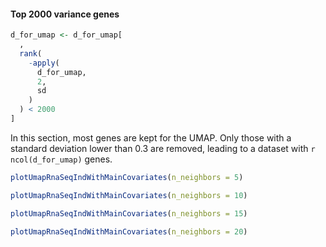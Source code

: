 #### Top 2000 variance genes {#resultsUmapAllSelectedProjectsTop2000VarianceGenes}

```r
d_for_umap <- d_for_umap[
  ,
  rank(
    -apply(
      d_for_umap,
      2,
      sd
    )
  ) < 2000
]
```

In this section, most genes are kept for the UMAP. Only those with a standard deviation lower than 0.3 are removed, leading to a dataset with `r ncol(d_for_umap)` genes.

```r
plotUmapRnaSeqIndWithMainCovariates(n_neighbors = 5)
```

```r
plotUmapRnaSeqIndWithMainCovariates(n_neighbors = 10)
```

```r
plotUmapRnaSeqIndWithMainCovariates(n_neighbors = 15)
```

```r
plotUmapRnaSeqIndWithMainCovariates(n_neighbors = 20)
```
